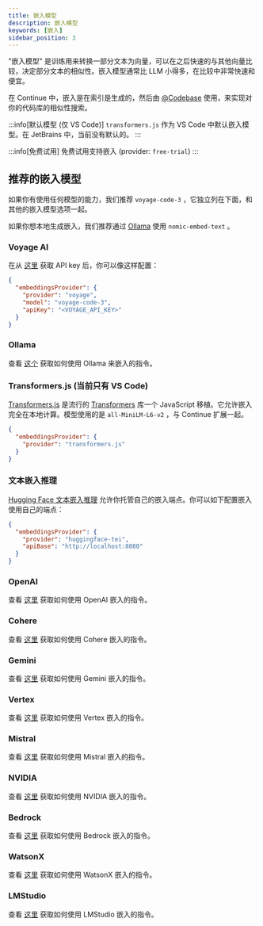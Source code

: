 ```yaml
---
title: 嵌入模型
description: 嵌入模型
keywords: [嵌入]
sidebar_position: 3
---
```


"嵌入模型" 是训练用来转换一部分文本为向量，可以在之后快速的与其他向量比较，决定部分文本的相似性。嵌入模型通常比 LLM 小得多，在比较中非常快速和便宜。

在 Continue 中，嵌入是在索引是生成的，然后由 [@Codebase](../deep-dives/codebase.mdx) 使用，来实现对你的代码库的相似性搜索。

:::info[默认模型 (仅 VS Code)]
`transformers.js` 作为 VS Code 中默认嵌入模型。在 JetBrains 中，当前没有默认的。
:::

:::info[免费试用]
免费试用支持嵌入 (provider: `free-trial`)
:::

## 推荐的嵌入模型

如果你有使用任何模型的能力，我们推荐 `voyage-code-3` ，它独立列在下面，和其他的嵌入模型选项一起。

如果你想本地生成嵌入，我们推荐通过 [Ollama](../model-providers/top-level/ollama.mdx#嵌入模型) 使用 `nomic-embed-text` 。

### Voyage AI

在从 [这里](https://www.voyageai.com/) 获取 API key 后，你可以像这样配置：

```json title="config.json"
{
  "embeddingsProvider": {
    "provider": "voyage",
    "model": "voyage-code-3",
    "apiKey": "<VOYAGE_API_KEY>"
  }
}
```

### Ollama

查看 [这个](../model-providers/top-level/ollama.mdx#嵌入模型) 获取如何使用 Ollama 来嵌入的指令。

### Transformers.js (当前只有 VS Code)

[Transformers.js](https://huggingface.co/docs/transformers.js/index) 是流行的 [Transformers](https://huggingface.co/transformers/) 库一个 JavaScript 移植。它允许嵌入完全在本地计算。模型使用的是 `all-MiniLM-L6-v2` ，与 Continue 扩展一起。

```json title="config.json"
{
  "embeddingsProvider": {
    "provider": "transformers.js"
  }
}
```

### 文本嵌入推理

[Hugging Face 文本嵌入推理](https://huggingface.co/docs/text-embeddings-inference/en/index) 允许你托管自己的嵌入端点。你可以如下配置嵌入使用自己的端点：

```json title="config.json"
{
  "embeddingsProvider": {
    "provider": "huggingface-tei",
    "apiBase": "http://localhost:8080"
  }
}
```

### OpenAI

查看 [这里](../model-providers/top-level/openai.mdx#嵌入模型) 获取如何使用 OpenAI 嵌入的指令。

### Cohere

查看 [这里](../model-providers/more/cohere.mdx#嵌入模型) 获取如何使用 Cohere 嵌入的指令。

### Gemini

查看 [这里](../model-providers/top-level/gemini.mdx#嵌入模型) 获取如何使用 Gemini 嵌入的指令。

### Vertex

查看 [这里](../model-providers/top-level/vertexai.mdx#embeddings-model) 获取如何使用 Vertex 嵌入的指令。

### Mistral

查看 [这里](../model-providers/top-level/mistral.mdx#embeddings-model) 获取如何使用 Mistral 嵌入的指令。

### NVIDIA

查看 [这里](../model-providers/more/nvidia.mdx#embeddings-model) 获取如何使用 NVIDIA 嵌入的指令。

### Bedrock

查看 [这里](../model-providers/top-level/bedrock.mdx#embeddings-model) 获取如何使用 Bedrock 嵌入的指令。

### WatsonX

查看 [这里](../model-providers/more/watsonx.mdx#embeddings-model) 获取如何使用 WatsonX 嵌入的指令。

### LMStudio

查看 [这里](../model-providers/more/lmstudio.mdx#embeddings-model) 获取如何使用 LMStudio 嵌入的指令。
